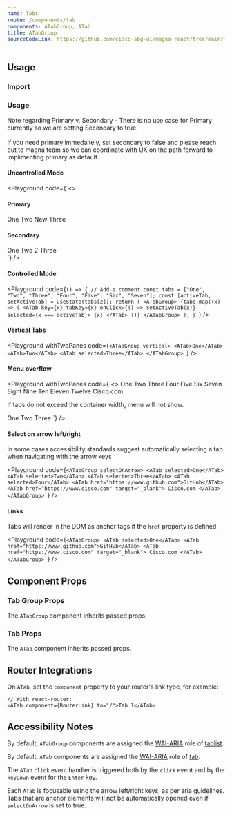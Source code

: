 ```yaml
---
name: Tabs
route: /components/tab
components: ATabGroup, ATab
title: ATabGroup
sourceCodeLink: https://github.com/cisco-sbg-ui/magna-react/tree/main/framework/components/ATabs
---
```


## Usage

### Import

<ComponentImport components="ATabGroup, ATab" />

### Usage

<AAlert dismissible={false} level="warning">
  Note regarding Primary v. Secondary - There is no use case for Primary
  currently so we are setting Secondary to true.
</AAlert>
<br />
<br />
<AAlert dismissible={false}>
  If you need primary immedaitely, set secondary to false and please reach out
  to magna team so we can coordinate with UX on the path forward to implimenting
  primary as default.
</AAlert>

#### Uncontrolled Mode

<Playground
  code={`<>
  <div>
  <h4>Primary</h4>
  <ATabGroup secondary={false}>
  <ATab>One</ATab>
  <ATab>Two <ATag small>New</ATag></ATab>
  <ATab selected>Three</ATab>
</ATabGroup>
</div>
<div className="mt-5">
<h4>Secondary</h4>
<ATabGroup secondary>
  <ATab>One</ATab>
  <ATab>Two <ATag small>2</ATag> </ATab>
  <ATab selected>Three</ATab>
</ATabGroup>
</div>
</>
`}
/>

#### Controlled Mode

<Playground
  code={`() => {
  // Add a comment
  const tabs = ["One", "Two", "Three", "Four", "Five", "Six", "Seven"];
  const [activeTab, setActiveTab] = useState(tabs[2]);
  return (
    <ATabGroup>
      {tabs.map((x) => (
        <ATab
          key={x}
          tabKey={x}
          onClick={() => setActiveTab(x)}
          selected={x === activeTab}>
          {x}
        </ATab>
      ))}
    </ATabGroup>
  );
}
`}
/>

#### Vertical Tabs

<Playground
  withTwoPanes
  code={`<ATabGroup vertical>
  <ATab>One</ATab>
  <ATab>Two</ATab>
  <ATab selected>Three</ATab>
</ATabGroup>
`}
/>

#### Menu overflow

<Playground
  withTwoPanes
  code={`<>
  <ATabGroup className="mb-6">
    <ATab>One</ATab>
    <ATab>Two</ATab>
    <ATab>Three</ATab>
    <ATab>Four</ATab>
    <ATab>Five</ATab>
    <ATab>Six</ATab>
    <ATab selected>Seven</ATab>
    <ATab>Eight</ATab>
    <ATab>Nine</ATab>
    <ATab>Ten</ATab>
    <ATab>Eleven</ATab>
    <ATab>Twelve</ATab>
    <ATab href="https://www.cisco.com" target="_blank">
    Cisco.com
  </ATab>
  </ATabGroup>
  <p>If tabs do not exceed the container width, menu will not show.</p>
  <ATabGroup>
    <ATab selected>One</ATab>
    <ATab>Two</ATab>
    <ATab>Three</ATab>
  </ATabGroup>
</>
`}
/>

#### Select on arrow left/right

In some cases accessibility standards suggest automatically selecting a tab when navigating with the arrow keys

<Playground
  code={`<ATabGroup selectOnArrow>
  <ATab selected>One</ATab>
  <ATab selected>Two</ATab>
  <ATab selected>Three</ATab>
  <ATab selected>Four</ATab>
  <ATab href="https://www.github.com">GitHub</ATab>
  <ATab href="https://www.cisco.com" target="_blank">
    Cisco.com
  </ATab>
</ATabGroup>
`}
/>

#### Links

Tabs will render in the DOM as anchor tags if the `href` property is defined.

<Playground
  code={`<ATabGroup>
  <ATab selected>One</ATab>
  <ATab href="https://www.github.com">GitHub</ATab>
  <ATab href="https://www.cisco.com" target="_blank">
    Cisco.com
  </ATab>
</ATabGroup>
`}
/>

## Component Props

### Tab Group Props

The `ATabGroup` component inherits passed props.

<Props of="ATabGroup" />

### Tab Props

The `ATab` component inherits passed props.

<Props of="ATab" />

## Router Integrations

On `ATab`, set the `component` property to your router's link type, for example:

```
// With react-router:
<ATab component={RouterLink} to="/">Tab 1</ATab>
```

## Accessibility Notes

By default, `ATabGroup` components are assigned the [WAI-ARIA](https://www.w3.org/WAI/standards-guidelines/aria/) role of [tablist](https://www.w3.org/TR/wai-aria/#tablist).

By default, `ATab` components are assigned the [WAI-ARIA](https://www.w3.org/WAI/standards-guidelines/aria/) role of [tab](https://www.w3.org/TR/wai-aria/#tab).

The `ATab` `click` event handler is triggered both by the `click` event and by the `keyDown` event for the `Enter` key.

Each `ATab` is focusable using the arrow left/right keys, as per aria guidelines. Tabs that are anchor elements will not be automatically opened even if `selectOnArrow` is set to true.
